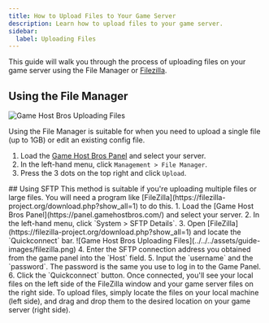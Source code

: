 ```yaml
---
title: How to Upload Files to Your Game Server
description: Learn how to upload files to your game server.
sidebar:
  label: Uploading Files
---
```


This guide will walk you through the process of uploading files on your game server using the File Manager or [Filezilla](https://filezilla-project.org/download.php?show_all=1).

## Using the File Manager
![Game Host Bros Uploading Files](../../../assets/guide-images/uploadfiles.png)

Using the File Manager is suitable for when you need to upload a single file (up to 1GB) or edit an existing config file.
<Steps>
1. Load the [Game Host Bros Panel](https://panel.gamehostbros.com/) and select your server.
2. In the left-hand menu, click `Management > File Manager`.
3. Press the 3 dots on the top right and click `Upload`.
</Steps>
## Using SFTP
This method is suitable if you're uploading multiple files or large files. You will need a program like [FileZilla](https://filezilla-project.org/download.php?show_all=1) to do this.
<Steps>
1. Load the [Game Host Bros Panel](https://panel.gamehostbros.com/) and select your server.
2. In the left-hand menu, click `System > SFTP Details`.
3. Open [FileZilla](https://filezilla-project.org/download.php?show_all=1) and locate the `Quickconnect` bar.
![Game Host Bros Uploading Files](../../../assets/guide-images/filezilla.png)
4. Enter the SFTP connection address you obtained from the game panel into the `Host` field.
5. Input the `username` and the `password`. The password is the same you use to log in to the Game Panel.
6. Click the `Quickconnect` button.
</Steps>
Once connected, you'll see your local files on the left side of the FileZilla window and your game server files on the right side. To upload files, simply locate the files on your local machine (left side), and drag and drop them to the desired location on your game server (right side).
